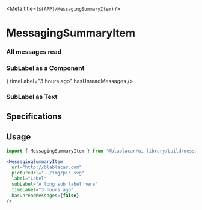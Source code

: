



<Meta title={`${APP}/MessagingSummaryItem`} />

# **MessagingSummaryItem**

<Canvas>
  <Story name="Unread messages">
    <MessagingSummaryItem
      url="http://blablacar.com"
      pictureUrl={pictureUrl}
      label="Label"
      subLabel="A long sub label here"
      timeLabel="4 hours ago"
      hasUnreadMessages
    />
  </Story>
</Canvas>

### All messages read

<Canvas>
  <Story name="All messages read">
    <MessagingSummaryItem
      url="http://blablacar.com"
      pictureUrl={pictureUrl}
      label="Label"
      subLabel="A long sub label here"
      timeLabel="3 hours ago"
      hasUnreadMessages={false}
    />
  </Story>
</Canvas>

### SubLabel as a Component

<Canvas>
  <Story name="SubLabel as a Component">
    <MessagingSummaryItem
      url="http://blablacar.com"
      pictureUrl={pictureUrl}
      label="Label"
      subLabel={<RideAxis from="Paris" to="Cologne Bonn Airport, Köln" />}
      timeLabel="3 hours ago"
      hasUnreadMessages
    />
  </Story>
</Canvas>

### SubLabel as Text

<Canvas>
  <Story name="SubLabel as Text">
    <MessagingSummaryItem
      url="http://blablacar.com"
      pictureUrl={pictureUrl}
      label="Lorem ipsum dolor sit amet"
      subLabel="Lorem ipsum dolor sit amet, consectetur adipiscing elit, sed do eiusmod tempor incididunt ut labore et dolore magna aliqua. Ut enim ad minim veniam, quis nostrud exercitation ullamco laboris nisi ut aliquip ex ea commodo consequat. Duis aute irure dolor in reprehenderit in voluptate velit esse cillum dolore eu fugiat nulla pariatur. Excepteur sint occaecat cupidatat non proident, sunt in culpa qui officia deserunt mollit anim id est laborum."
      timeLabel="3 hours ago"
      hasUnreadMessages
    />
  </Story>
</Canvas>

## Specifications

## Usage

```jsx
import { MessagingSummaryItem } from '@blablacar/ui-library/build/messagingSummaryItem'

<MessagingSummaryItem
  url="http://blablacar.com"
  pictureUrl="../img/pic.svg"
  label="Label"
  subLabel="A long sub label here"
  timeLabel="3 hours ago"
  hasUnreadMessages={false}
/>
```

<ArgsTable of={MessagingSummaryItem} />

